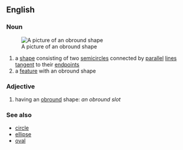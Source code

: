 ==English==
===Noun===
[[Image:obround.jpg|frame|A picture of an obround shape]]
#a [[shape]] consisting of two [[semicircle]]s connected by [[parallel]] [[lines]] [[tangent]] to their [[endpoint]]s
#a [[feature]] with an obround shape


===Adjective===
#having an [[obround]] shape: ''an obround slot''

===See also===
*[[circle]]
*[[ellipse]]
*[[oval]]